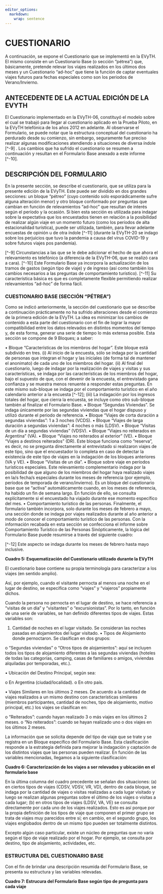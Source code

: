 ```yaml
---
editor_options: 
  markdown: 
    wrap: sentence
---
```


# **CUESTIONARIO**

A continuación, se expone el Cuestionario que se implementó en la EVyTH.
El mismo consiste en un Cuestionario Base (o sección "pétrea") que, básicamente, pretende relevar los viajes realizados en los últimos dos meses y un Cuestionario "ad-hoc" que tiene la función de captar eventuales viajes futuros para fechas especiales como son los periodos de Verano/Invierno.

## **ANTECEDENTE DE LA ACTUAL EDICIÓN DE LA EVYTH**

El Cuestionario implementado en la EVyTH-06, constituyó el modelo sobre el cual se trabajó para llegar al cuestionario aplicado en la Prueba Piloto, en la EVyTH telefónica de los años 2012 en adelante.
Al observarse el Formulario, se puede notar que la estructura conceptual del cuestionario ha perdurado desde su comienzo, sin embargo, seguramente fue preciso realizar algunas modificaciones atendiendo a situaciones de diversa índole [\^-9] .
Los cambios que ha sufrido el cuestionario se resumen a continuación y resultan en el Formulario Base anexado a este informe [\^-10].

## **DESCRIPCIÓN DEL FORMULARIO** 

En la presente sección, se describe el cuestionario, que se utiliza para la presente edición de la EVyTH.
Este puede ser dividido en dos grandes secciones: un bloque "pétreo" (cuyo contenido solo esporádicamente sufre alguna alteración menor) y otro bloque conformado por preguntas que cambian en función de relevamientos "ad-hoc" que resultan de interés según el período y la ocasión.
Si bien esta sección es utilizada para indagar sobre la expectativa que los encuestados tienen en relación a la posibilidad de realizar algún viaje en un momento futuro (como los períodos de alta estacionalidad turística), puede ser utilizada, también, para llevar adelante encuestas de opinión u de otra índole [\^-11] (durante la EVyTH-20 se indago sobre los perjuicios que tuvo la pandemia a causa del virus COVID-19 y sobre futuros viajes pos pandemia).

[\^-9] Circunstancias a las que se le debe adicionar el hecho de que ahora el relevamiento es telefónico (a diferencia de la EVyTH-06, que se realizó cara a cara).
[\^-10] Este Formulario Base ya incorpora la actualización de los tramos de gastos (según tipo de viaje) y de ingreso (así como también los cambios necesarios a las preguntas de comportamiento turístico).
[\^-11]   Su característica básica es que es completamente flexible permitiendo realizar relevamientos “ad-hoc” de forma fácil.

### **CUESTIONARIO BASE (SECCIÓN "PÉTREA")** 

Como se indicó anteriormente, la sección del cuestionario que se describe a continuación prácticamente no ha sufrido alteraciones desde el comienzo de la primera edición de la EVyTH.
La idea es minimizar los cambios de contenido a esta parte del cuestionario con el fin de lograr la mayor compatibilidad entre los datos relevados en distintos momentos del tiempo y, de esta forma, generar una serie de tiempo lo más extensa posible.
Esta sección se compone de 9 Bloques; a saber:

• Bloque "Características de los miembros del hogar".
Este bloque está subdivido en tres.
(i) Al inicio de la encuesta, sólo se indaga por la cantidad de personas que integran el hogar y las iniciales (de forma tal de mantener el anonimato) de cada uno de los miembros del hogar.
(ii) Al final del cuestionario, luego de indagar por la realización de viajes y visitas y sus características, se indaga por las características de los miembros del hogar, bajo el supuesto de que, con el devenir de la encuesta, el entrevistado gana confianza y se muestra menos renuente a responder estas preguntas.
En este mismo sub-bloque se indaga por el comportamiento turístico en el año calendario anterior a la encuesta [\^-12]; (iii) La indagación por los ingresos totales del hogar, que cierra la encuesta, se incluye como otro sub-bloque también al finalizar el Formulario Base.
• Bloque "Segundas Viviendas".
Se indaga únicamente por las segundas viviendas que el hogar dispuso y utilizó durante el periodo de referencia.
• Bloque "Viajes de corta duración a segundas viviendas": 1 a 3 noches (VCDS).
• Bloque "Viajes de larga duración a segundas viviendas": 4 noches o más (LDSV).
• Bloque "Visitas de un día a segundas viviendas" (VDSV).
• Bloque "Viajes no reiterados en Argentina" (VA).
• Bloque "Viajes no reiterados al exterior" (VE).
• Bloque "Viajes a destinos reiterados" (DR).
Este bloque funciona como "reserva", es decir, no se pregunta directamente al entrevistado si realizaron viajes de este tipo, sino que el encuestador lo completa en caso de detectar la existencia de este tipo de viajes en la indagación de los bloques anteriores (VA y VE).
• Bloque "Visitas de un día".
• Bloque sobre viaje en períodos turísticos especiales.
Este relevamiento complementario indaga por la posibilidad de que alguno de los miembros del hogar haya realizado viajes en la/s fecha/s especiales durante los meses de referencia (por ejemplo, períodos de temporada de verano/invierno).
Es un bloque del cuestionario base que se "activa" automáticamente cuando, en los meses de referencia, ha habido un fin de semana largo.
En función de ello, se consulta explícitamente si el encuestado ha viajado durante ese momento específico del mes.
• Comportamiento turístico de las personas.
Finalmente, el formulario también incorpora, solo durante los meses de febrero a mayo, una sección donde se indaga por viajes realizados durante al año anterior a modo de conocer el comportamiento turístico de las personas.
Con la información recabada en esta sección se confecciona el informe sobre Comportamiento Turístico de las Personas Sinópticamente, la lógica del Formulario Base puede resumirse a través del siguiente cuadro:

[\^-12] Este aspecto se indaga durante los meses de febrero hasta mayo inclusive.

**Cuadro 5: Esquematización del Cuestionario utilizado durante la EVyTH**

El cuestionario base contiene su propia terminología para caracterizar a los viajes (en sentido amplio).

Así, por ejemplo, cuando el visitante pernocta al menos una noche en el lugar de destino, se especifica como "viajes" y "viajeros" propiamente dichos.

Cuando la persona no pernocta en el lugar de destino, se hace referencia a "visitas de un día" y "visitantes" o "excursionistas".
Por lo tanto, en función de una serie de variables, se han definido diferentes tipos de viajes.
Estas variables son:

1.  Cantidad de noches en el lugar visitado. Se consideran las noches pasadas en alojamientos del lugar visitado. • Tipos de Alojamiento donde pernoctaron. Se clasifican en dos grupos:

o "Segundas viviendas" o "Otros tipos de alojamientos": aquí se incluyen todos los tipos de alojamiento diferentes a las segundas viviendas (hoteles de todas las categorías, camping, casas de familiares o amigos, viviendas alquiladas por temporadas, etc.).

• Ubicación del Destino Principal, según sea:

o En Argentina (ciudad/localidad).
o En otro país.

• Viajes Similares en los últimos 2 meses.
De acuerdo a la cantidad de viajes realizados a un mismo destino con características similares (miembros participantes, cantidad de noches, tipo de alojamiento, motivo principal, etc.) los viajes se clasifican en:

o "Reiterados": cuando hayan realizado 3 o más viajes en los últimos 2 meses.
o "No reiterados": cuando se hayan realizado uno o dos viajes en los últimos 2 meses.

La información que se solicita depende del tipo de viaje que se trate y se registra en un Bloque específico del Formulario Base.
Esta clasificación responde a la estrategia definida para mejorar la indagación y captación de los distintos viajes que las personas pueden realizar.
En función de las variables mencionadas, llegamos a la siguiente clasificación:

**Cuadro 6: Caracterización de los viajes a ser relevados y ubicación en el formulario base**

En la última columna del cuadro precedente se señalan dos situaciones: (a) en ciertos tipos de viajes (CDSV, VDSV, VR, VD), dentro de cada bloque, se indaga por la cantidad de viajes o visitas realizadas a cada lugar visitado y luego se realizan algunas preguntas sobre el último de los viajes o visitas a cada lugar; (b) en otros tipos de viajes (LDSV, VA, VE) se consulta directamente por cada uno de los viajes realizados.
Esto es así porque por la propia definición de los tipos de viaje que componen el primer grupo se trata de viajes muy parecidos entre sí; en cambio, en el segundo grupo, los viajes englobados dentro de un mismo tipo pueden ser totalmente distintos.

Excepto algún caso particular, existe un núcleo de preguntas que no varía según el tipo de viaje realizado por el hogar.
Por ejemplo, se consulta por destino, tipo de alojamiento, actividades, etc.

### **ESTRUCTURA DEL CUESTIONARIO BASE**

Con el fin de brindar una descripción resumida del Formulario Base, se presenta su estructura y las variables relevadas.

**Cuadro 7: Estrucura del Formulario Base según tipo de pregunta para cada viaje**
